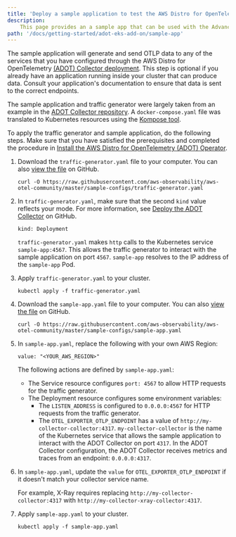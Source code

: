 ```yaml
---
title: 'Deploy a sample application to test the AWS Distro for OpenTelemetry Collector'
description:
    This page provides an a sample app that can be used with the Advanced Configuration
path: '/docs/getting-started/adot-eks-add-on/sample-app'
---
```

The sample application will generate and send OTLP data to any of the services that you have configured through the AWS Distro for 
OpenTelemetry [\(ADOT\) Collector deployment](/docs/getting-started/adot-eks-add-on/add-on-configuration-collector-deployment)\. This step is optional if you already have an application running inside your cluster that can produce data\. 
Consult your application's documentation to ensure that data is sent to the correct endpoints\.

The sample application and traffic generator were largely taken from an example in the [ADOT Collector repository](https://github.com/aws-observability/aws-otel-collector/blob/main/examples/docker/docker-compose.yaml)\. 
A `docker-compose.yaml` file was translated to Kubernetes resources using the [Kompose tool](https://kompose.io/)\.

To apply the traffic generator and sample application, do the following steps\. Make sure that you have satisfied the prerequisites and completed the 
procedure in [Install the AWS Distro for OpenTelemetry \(ADOT\) Operator](/docs/getting-started/adot-eks-add-on/installation)\. 

1. Download the `traffic-generator.yaml` file to your computer\. You can also [view the file](https://github.com/aws-observability/aws-otel-community/blob/master/sample-configs/traffic-generator.yaml) on GitHub\.

   ```
   curl -O https://raw.githubusercontent.com/aws-observability/aws-otel-community/master/sample-configs/traffic-generator.yaml
   ```

2. In `traffic-generator.yaml`, make sure that the second `kind` value reflects your mode\. For more information, 
see [Deploy the ADOT Collector](https://aws-otel.github.io/docs/getting-started/adot-eks-add-on/installation#deploy-the-adot-collector) on GitHub\.

   ```
   kind: Deployment
   ```

   `traffic-generator.yaml` makes `http` calls to the Kubernetes service `sample-app:4567`\. This allows the traffic generator to 
   interact with the sample application on port `4567`\. `sample-app` resolves to the IP address of the `sample-app` Pod\.

3. Apply `traffic-generator.yaml` to your cluster\.

   ```
   kubectl apply -f traffic-generator.yaml
   ```

4. Download the `sample-app.yaml` file to your computer\. You can also [view the file](https://github.com/aws-observability/aws-otel-community/blob/master/sample-configs/sample-app.yaml) on GitHub\.

   ```
   curl -O https://raw.githubusercontent.com/aws-observability/aws-otel-community/master/sample-configs/sample-app.yaml
   ```

5. In `sample-app.yaml`, replace the following with your own AWS Region:

   ```
   value: "<YOUR_AWS_REGION>"
   ```

   The following actions are defined by `sample-app.yaml`:
   + The Service resource configures `port: 4567` to allow HTTP requests for the traffic generator\.
   + The Deployment resource configures some environment variables:
     + The `LISTEN_ADDRESS` is configured to `0.0.0.0:4567` for HTTP requests from the traffic generator\.
     + The `OTEL_EXPORTER_OTLP_ENDPOINT` has a value of `http://my-collector-collector:4317`\. `my-collector-collector` is the name of the 
     Kubernetes service that allows the sample application to interact with the ADOT Collector on port `4317`\. In the ADOT Collector configuration, 
     the ADOT Collector receives metrics and traces from an endpoint: `0.0.0.0:4317`\. 

6. In `sample-app.yaml`, update the `value` for `OTEL_EXPORTER_OTLP_ENDPOINT` if it doesn't match your collector service name\.

   For example, X\-Ray requires replacing `http://my-collector-collector:4317` with `http://my-collector-xray-collector:4317`\.

7. Apply `sample-app.yaml` to your cluster\.

   ```
   kubectl apply -f sample-app.yaml
   ```